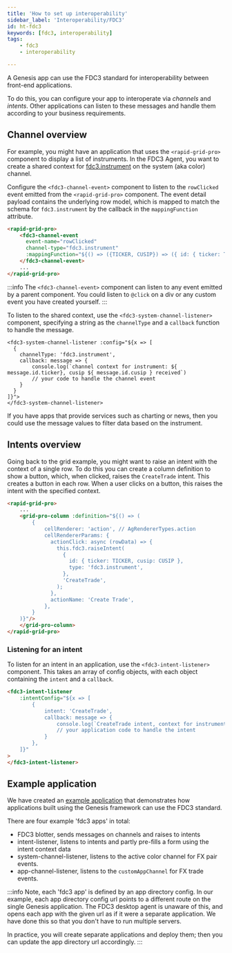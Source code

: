 ```yaml
---
title: 'How to set up interoperability'
sidebar_label: 'Interoperability/FDC3'
id: ht-fdc3
keywords: [fdc3, interoperability]
tags:
    - fdc3
    - interoperability

---
```





A Genesis app can use the FDC3 standard for interoperability between front-end applications. 

To do this, you can configure your app to interoperate via *channels* and *intents*. Other applications can listen to these messages and handle them according to your business requirements.

## Channel overview

For example, you might have an application that uses the `<rapid-grid-pro>` component to display a list of instruments. In the FDC3 Agent, you want to create a shared context for [fdc3.instrument](https://fdc3.finos.org/docs/intents/ref/ViewInstrument) on the system (aka color) channel.

Configure the `<fdc3-channel-event>` component to listen to the `rowClicked` event emitted from the `<rapid-grid-pro>` component. The event detail payload contains the underlying row model, which is mapped to match the schema for `fdc3.instrument` by the callback in the `mappingFunction` attribute.

```html
<rapid-grid-pro>
    <fdc3-channel-event
      event-name="rowClicked"
      channel-type="fdc3.instrument"
      :mappingFunction="${() => ({TICKER, CUSIP}) => ({ id: { ticker: TICKER, cusip: CUSIP }) }}">
    </fdc3-channel-event>
    ...
</rapid-grid-pro>
```

:::info
The `<fdc3-channel-event>` component can listen to any event emitted by a parent component. You could listen to `@click` on a div or any custom event you have created yourself.
:::

To listen to the shared context, use the `<fdc3-system-channel-listener>` component, specifying a string as the `channelType` and a `callback` function to handle the message.

```
<fdc3-system-channel-listener :config="${x => [
  {
    channelType: 'fdc3.instrument',
    callback: message => {
        console.log(`channel context for instrument: ${ message.id.ticker}, cusip ${ message.id.cusip } received`)
        // your code to handle the channel event
    }
  }
]}">
</fdc3-system-channel-listener>
```

If you have apps that provide services such as charting or news, then you could use the message values to filter data based on the instrument.

## Intents overview

Going back to the grid example, you might want to raise an intent with the context of a single row. To do this you can create a column definition to show a button, which, when clicked, raises the `CreateTrade` intent. This creates a button in each row. When a user clicks on a button, this raises the intent with the specified context.

```html
<rapid-grid-pro>
    ...
    <grid-pro-column :definition="${() => (
        {
            cellRenderer: 'action', // AgRendererTypes.action
            cellRendererParams: {
              actionClick: async (rowData) => {
                this.fdc3.raiseIntent(
                  {
                    id: { ticker: TICKER, cusip: CUSIP },
                    type: 'fdc3.instrument',
                  },
                  'CreateTrade',
                );
              },
              actionName: 'Create Trade',
            },
        }
    )}"/>
    </grid-pro-column>
</rapid-grid-pro>
```

### Listening for an intent
To listen for an intent in an application, use the `<fdc3-intent-listener>` component. This takes an array of config objects, with each object containing the `intent` and a `callback`.

```html
<fdc3-intent-listener
    :intentConfig="${x => [
        {
            intent: 'CreateTrade',
            callback: message => {
                console.log(`CreateTrade intent, context for instrument: ${ message.id.ticker}, cusip ${ message.id.cusip } received`);
                // your application code to handle the intent
            }
        },
    ]}"
>
</fdc3-intent-listener>
```

## Example application
We have created an [example application](https://github.com/genesiscommunitysuccess/howto-fdc3) that demonstrates how applications built using the Genesis framework can use the FDC3 standard.

There are four example 'fdc3 apps' in total:

- FDC3 blotter, sends messages on channels and raises to intents
- intent-listener, listens to intents and partly pre-fills a form using the intent context data
- system-channel-listener, listens to the active color channel for FX pair events.
- app-channel-listener, listens to the `customAppChannel` for FX trade events.

:::info
Note, each 'fdc3 app' is defined by an app directory config. In our example, each app directory config url points to a different route on the single Genesis application. The FDC3 desktop agent is unaware of this, and opens each app with the given url as if it were a separate application. We have done this so that you don't have to run multiple servers.

In practice, you will create separate applications and deploy them; then you can update the app directory url accordingly.
:::
